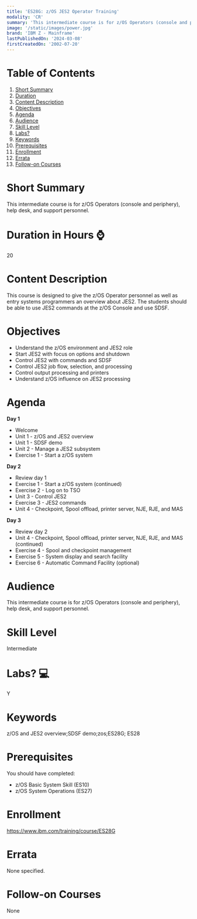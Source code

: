 ```yaml
---
title: 'ES28G: z/OS JES2 Operator Training'
modality: 'CR'
summary: 'This intermediate course is for z/OS Operators (console and periphery), help desk, and support personnel.'
image: '/static/images/power.jpg'
brand: 'IBM Z - Mainframe'
lastPublishedOn: '2024-03-08'
firstCreatedOn: '2002-07-20'
---
```

# Table of Contents
1.  [Short Summary](#short-summary)
2.  [Duration](#duration-in-hours-)
3.  [Content Description](#content-description)
4.  [Objectives](#objectives)
5.  [Agenda](#agenda)
6.  [Audience](#audience)
7.  [Skill Level](#skill-level)
8.  [Labs?](#labs-)
9.  [Keywords](#keywords)
10. [Prerequisites](#prerequisites)
11. [Enrollment](#enrollment)
12. [Errata](#errata)
13. [Follow-on Courses](#follow-on-courses)

# Short Summary
This intermediate course is for z/OS Operators (console and periphery), help desk, and support personnel.

# Duration in Hours ⌚
20

# Content Description
This course is designed to give the z/OS Operator personnel as well as entry systems programmers an overview about JES2. The students should be able to use JES2 commands at the z/OS Console and use SDSF.



# Objectives
* Understand the z/OS environment and JES2 role
* Start JES2 with focus on options and shutdown
* Control JES2 with commands and SDSF
* Control JES2 job flow, selection, and processing
* Control output processing and printers
* Understand z/OS influence on JES2 processing


# Agenda
**Day 1**

* Welcome
* Unit 1 - z/OS and JES2 overview
* Unit 1 - SDSF demo
* Unit 2 - Manage a JES2 subsystem
* Exercise 1 - Start a z/OS system

**Day 2**

* Review day 1
* Exercise 1 - Start a z/OS system (continued)
* Exercise 2 - Log on to TSO
* Unit 3 - Control JES2
* Exercise 3 - JES2 commands
* Unit 4 - Checkpoint, Spool offload, printer server, NJE, RJE, and MAS

**Day 3**

* Review day 2
* Unit 4 - Checkpoint, Spool offload, printer server, NJE, RJE, and MAS (continued)
* Exercise 4 - Spool and checkpoint management
* Exercise 5 - System display and search facility
* Exercise 6 - Automatic Command Facility (optional)


# Audience
This intermediate course is for z/OS Operators (console and periphery), help desk, and support personnel.



# Skill Level
Intermediate

# Labs? 💻
Y

# Keywords
z/OS and JES2 overview;SDSF demo;zos;ES28G; ES28

# Prerequisites
You should have completed:


* z/OS Basic System Skill (ES10)
* z/OS System Operations (ES27)


# Enrollment
https://www.ibm.com/training/course/ES28G

# Errata
None specified.

# Follow-on Courses
None

